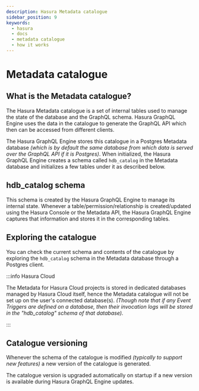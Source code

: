```yaml
---
description: Hasura Metadata catalogue
sidebar_position: 9
keywords:
  - hasura
  - docs
  - metadata catalogue
  - how it works
---
```


# Metadata catalogue

## What is the Metadata catalogue?

The Hasura Metadata catalogue is a set of internal tables used to manage the state of the database and the GraphQL schema.
Hasura GraphQL Engine uses the data in the catalogue to generate the GraphQL API which then can be accessed from different clients.

The Hasura GraphQL Engine stores this catalogue in a Postgres Metadata database _(which is by default the same database from which data is served over the GraphQL API if it is Postgres)_.
When initialized, the Hasura GraphQL Engine creates a schema called `hdb_catalog` in the Metadata database and initializes a few tables under it as described below.

## **hdb_catalog** schema

This schema is created by the Hasura GraphQL Engine to manage its internal state. Whenever a table/permission/relationship is created/updated using the Hasura Console or the Metadata API, the Hasura GraphQL Engine captures that information and stores it in the corresponding tables.

## Exploring the catalogue

You can check the current schema and contents of the catalogue by exploring the `hdb_catalog` schema in the Metadata database through a Postgres client.

:::info Hasura Cloud

The Metadata for Hasura Cloud projects is stored in dedicated databases managed by Hasura Cloud itself,
hence the Metadata catalogue will not be set up on the user's connected database(s).
_(Though note that if any Event Triggers are defined on a database, then their invocation logs will be stored in the "hdb_catalog" schema of that database)._

:::

## Catalogue versioning

Whenever the schema of the catalogue is modified _(typically to support new features)_ a new version of the catalogue is generated.

The catalogue version is upgraded automatically on startup if a new version is available during Hasura GraphQL Engine updates.
